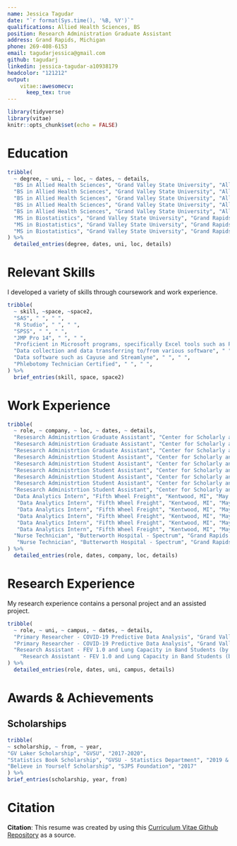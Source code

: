 ```yaml
---
name: Jessica Tagudar
date: "`r format(Sys.time(), '%B, %Y')`"
qualifications: Allied Health Sciences, BS
position: Research Administration Graduate Assistant
address: Grand Rapids, Michigan
phone: 269-408-6153
email: tagudarjessica@gmail.com
github: tagudarj
linkedin: jessica-tagudar-a10938179
headcolor: "121212"
output: 
    vitae::awesomecv:
      keep_tex: true
---
```


```r
library(tidyverse)
library(vitae)
knitr::opts_chunk$set(echo = FALSE)
```

# Education
```r
tribble(
  ~ degree, ~ uni, ~ loc, ~ dates, ~ details,
  "BS in Allied Health Sciences", "Grand Valley State University", "Allendale, MI", "Aug. 2017 - April 2020", "Major: Allied Health Sciences; Minor: Applied Statistics",
  "BS in Allied Health Sciences", "Grand Valley State University", "Allendale, MI", "Aug. 2017 - April 2020", "Overall GPA: 3.4",
  "BS in Allied Health Sciences", "Grand Valley State University", "Allendale, MI", "Aug. 2017 - April 2020", "Applied Statistics GPA: 3.9",
  "BS in Allied Health Sciences", "Grand Valley State University", "Allendale, MI", "Aug. 2017 - April 2020", "Dean’s List: 2019, 2020",
  "BS in Allied Health Sciences", "Grand Valley State University", "Allendale, MI", "Aug. 2017 - April 2020", "Related Coursework: Statistical Quality Control, Intermediate Applied Statistics, Design of Experiments, Introduction to Biostatistics, Regression Analysis, Statistical Computing, Introduction to Health Care Research",
  "MS in Biostatistics", "Grand Valley State University", "Grand Rapids, MI", "Aug. 2020 - Present", "Expected Graduation: April 2022",
  "MS in Biostatistics", "Grand Valley State University", "Grand Rapids, MI", "Aug. 2020 - Present", "Related Coursework: R Programming, Bioinformatics, Applied Statistics for Health Professions",
  "MS in Biostatistics", "Grand Valley State University", "Grand Rapids, MI", "Aug. 2020 - Present", "Interests: Biostatistics, Data Analytics, Research, Epidemiology"
) %>% 
  detailed_entries(degree, dates, uni, loc, details)
```

# Relevant Skills

\footnotesize
I developed a variety of skills through coursework and work experience.


```r
tribble(
  ~ skill, ~space, ~space2,
  "SAS", " ", " ",
  "R Studio", " ", " ",
  "SPSS", " ", " ", 
  "JMP Pro 14", " ", " ",
  "Proficient in Microsoft programs, specifically Excel tools such as Pivot Tables", " ", " ",
  "Data collection and data transferring to/from various software", " ", " ",
  "Data software such as Cayuse and Streamlyne", " ", " ",
  "Phlebotomy Technician Certified", " ", " ",
) %>% 
  brief_entries(skill, space, space2)
```

# Work Experience

```r
tribble(
  ~ role, ~ company, ~ loc, ~ dates, ~ details,
  "Resesarch Administrtion Graduate Assistant", "Center for Scholarly and Creative Excellence - GVSU", "Allendale, MI", "Aug 2020 - Present", "COVID-19 Research",
  "Resesarch Administrtion Graduate Assistant", "Center for Scholarly and Creative Excellence - GVSU", "Allendale, MI", "Aug 2020 - Present", "Managing COVID-19 Testing Facility",
  "Resesarch Administrtion Graduate Assistant", "Center for Scholarly and Creative Excellence - GVSU", "Allendale, MI", "Aug 2020 - Present", "Assist with Office of Sponsored Programs with monitoring contracts and other duties",
  "Resesarch Administrtion Student Assistant", "Center for Scholarly and Creative Excellence - GVSU", "Allendale, MI", "November 2018 - April 2020", "Collected and converted data to and from various databases",
  "Resesarch Administrtion Student Assistant", "Center for Scholarly and Creative Excellence - GVSU", "Allendale, MI", "November 2018 - April 2020", "Data analyzing and data cleaning",
  "Resesarch Administrtion Student Assistant", "Center for Scholarly and Creative Excellence - GVSU", "Allendale, MI", "November 2018 - April 2020", "Prepared the company for a new software launch by organizing research projects from 2011 to 2020",
  "Resesarch Administrtion Student Assistant", "Center for Scholarly and Creative Excellence - GVSU", "Allendale, MI", "November 2018 - April 2020", "Ensured that finished research projects contain all of their necessary documents to secure their completion – such as budget forms and fully executed contracts",
  "Resesarch Administrtion Student Assistant", "Center for Scholarly and Creative Excellence - GVSU", "Allendale, MI", "November 2018 - April 2020", "Attended conference calls to stay on track with other companies for the launch of our new software",
  "Resesarch Administrtion Student Assistant", "Center for Scholarly and Creative Excellence - GVSU", "Allendale, MI", "November 2018 - April 2020", "Prepared learning modules directed toward faculty and staff to learn about the new software",
  "Data Analytics Intern", "Fifth Wheel Freight", "Kentwood, MI", "May 2019 - Aug 2019", "Interpreted data, analyze results using statistical techniques and provide ongoing reports ",
   "Data Analytics Intern", "Fifth Wheel Freight", "Kentwood, MI", "May 2019 - Aug 2019", "Developed and implement databases, data collection systems, data analytics and other strategies that optimize statistical efficiency and quality",
   "Data Analytics Intern", "Fifth Wheel Freight", "Kentwood, MI", "May 2019 - Aug 2019", "Identified, analyzed, and interpreted trends or patterns in complex data sets",
   "Data Analytics Intern", "Fifth Wheel Freight", "Kentwood, MI", "May 2019 - Aug 2019", "Filtered and “cleaned” data by reviewing computer reports, printouts, and performance indicators to locate and correct code problems",
   "Data Analytics Intern", "Fifth Wheel Freight", "Kentwood, MI", "May 2019 - Aug 2019", "Worked with management to prioritize business and information needs",
   "Data Analytics Intern", "Fifth Wheel Freight", "Kentwood, MI", "May 2019 - Aug 2019", "Located and defined new process improvement opportunities",
  "Nurse Technician", "Butterworth Hospital - Spectrum", "Grand Rapids, MI", "September 2018 - November 2018", "Obtained vital signs and reported any abnormalities or changes in patients’ condition and behavior",
   "Nurse Technician", "Butterworth Hospital - Spectrum", "Grand Rapids, MI", "September 2018 - November 2018", "Assessed patients with daily activities and providing dietary and hygienic care",
) %>% 
  detailed_entries(role, dates, company, loc, details)
```

# Research Experience

\footnotesize
My research experience contains a personal project and an assisted project.


```r
tribble(
  ~ role, ~ uni, ~ campus, ~ dates, ~ details,
  "Primary Researcher - COVID-19 Predictive Data Analysis", "Grand Valley State University", "Allendale, MI", "Oct 2020 - Present", "Objective: To use predictive analytic models to create a risk forecast of COVID-19 for GVSU, using test result data from Trident Labs.",
  "Primary Researcher - COVID-19 Predictive Data Analysis", "Grand Valley State University", "Allendale, MI", "Oct 2020 - Present", "Visualizations are created using R Studio.",
  "Research Assistant - FEV 1.0 and Lung Capacity in Band Students (by Dr. Deborah Lown and Trenton Dalm, GVSU student)", "Grand Valley State University", "Allendale, MI", "June 2019 - Apr 2020", "Objective: To test the effectiveness of the pulmonary exercises taught by Breathing Gym on functional lung capacity and FEV 1.0 in Grand Valley State University marching band students.",
    "Research Assistant - FEV 1.0 and Lung Capacity in Band Students (by Dr. Deborah Lown and Trenton Dalm, GVSU student)", "Grand Valley State University", "Allendale, MI", "June 2019 - Apr 2020", "My responsibilities included the following: Assisted with data collection using spirometers and weight/height measuring tools, analyzed and organized data to find trends over the semester, provided insight on conclusions",
) %>% 
  detailed_entries(role, dates, uni, campus, details)
```


# Awards & Achievements
## Scholarships 
```r
tribble( 
~ scholarship, ~ from, ~ year, 
"GV Laker Scholarship", "GVSU", "2017-2020", 
"Statistics Book Scholarship", "GVSU - Statistics Department", "2019 & 2020", 
"Believe in Yourself Scholarship", "SJPS Foundation", "2017"
) %>%
brief_entries(scholarship, year, from) 
``` 

# Citation
**Citation**: This resume was created by using this [Curriculum Vitae Github Repository](https://github.com/mitchelloharawild/CV.git) as a source.
